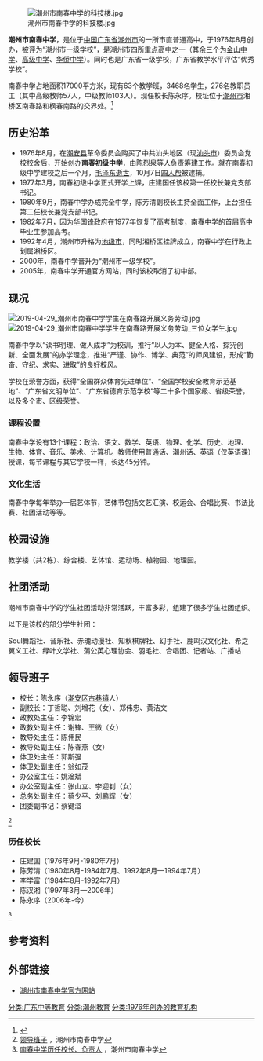 {{Infobox School
| name = 潮州市南春中学
| other_name = Chaozhou Nanchun High School
| image = 潮州南春中学.jpeg
| motto = 读书明理 做人成才
| established = 1976年8月
| type = [[普通高中|普通高中]]
| grades = 高一至高三
| principal = 陈永序
| staff = 276
| students = 3468
| colors = 
| magazine = 
| address = {{PRC}}[[广东省|广东省]][[潮州市|潮州市]][[湘桥区|湘桥区]]南春路
| website = http://www.cznc.net/
}}

[[File:潮州市南春中学的科技楼.jpg|thumb]]

'''潮州市南春中学'''，是位于[[中国|中国]][[广东省|广东省]][[潮州市|潮州市]]的一所市直普通高中，于1976年8月创办，被评为“潮州市一级学校”，是潮州市四所重点高中之一（其余三个为[[潮州金山中学|金山中学]]、[[潮州市高级中学|高级中学]]、[[潮州市华侨中学|华侨中学]]）。同时也是广东省一级学校，广东省教学水平评估“优秀学校”。

南春中学占地面积17000平方米，现有63个教学班，3468名学生，276名教职员工（其中高级教师57人，中级教师103人）。现任校长陈永序。校址位于[[潮州市|潮州市]]湘桥区南春路和枫春南路的交界处。<ref>{{Cite book|title=广东教育|last=广东省教育厅主管|first=|publisher=广东教育杂志社|year=2010.10|isbn=|location=|pages=}}</ref>

== 历史沿革 ==
* 1976年8月，在[[潮安县|潮安县]]革命委员会购买了中共汕头地区（现[[汕头市|汕头市]]）委员会党校校舍后，开始创办'''南春初级中学'''，由陈烈泉等人负责筹建工作。就在南春初级中学建校之后一个月，[[毛泽东|毛泽东]][[毛泽东之死|逝世]]，10月7日[[四人帮|四人帮]]被逮捕。
* 1977年3月，南春初级中学正式开学上课，庄建国任该校第一任校长兼党支部书记。
* 1980年9月，南春中学办成完全中学，陈芳清副校长主持全面工作，上台担任第二任校长兼党支部书记。
* 1982年7月，因为[[华国锋|华国锋]]政府在1977年恢复了[[高考|高考]]制度，南春中学的首届高中毕业生参加高考。
* 1992年4月，潮州市升格为[[地级市|地级市]]，同时湘桥区挂牌成立，南春中学在行政上划属湘桥区。
* 2000年，南春中学晋升为“潮州市一级学校”。
* 2005年，南春中学开通官方网站，同时该校取消了初中部。

== 现况 ==
[[File:2019-04-29_潮州市南春中学学生在南春路开展义务劳动.jpg|thumb]]
[[File:2019-04-29_潮州市南春中学学生在南春路开展义务劳动_三位女学生.jpg|thumb]]

南春中学以“读书明理、做人成才”为校训，推行“以人为本、健全人格、探究创新、全面发展”的办学理念，推进“严谨、协作、博学、典范”的师风建设，形成“勤奋、守纪、求实、进取”的良好校风。

学校在荣誉方面，获得“全国群众体育先进单位”、“全国学校安全教育示范基地”、“广东省文明单位”、“广东省德育示范学校”等二十多个国家级、省级荣誉，以及多个市、区级荣誉。

=== 课程设置 ===
南春中学设有13个课程：政治、语文、数学、英语、物理、化学、历史、地理、生物、体育、音乐、美术、计算机。教师使用普通话、潮州话、英语（仅英语课）授课，每节课程与其它学校一样，长达45分钟。

=== 文化生活 ===
南春中学每年举办一届艺体节，艺体节包括文艺汇演、校运会、合唱比赛、书法比赛、社团活动等等。

== 校园设施 ==
教学楼（共2栋）、综合楼、艺体馆、运动场、植物园、地理园。

== 社团活动 ==
潮州市南春中学的学生社团活动非常活跃，丰富多彩，组建了很多学生社团组织。

以下是该校的部分学生社团：

Soul舞蹈社、音乐社、赤魂动漫社、知秋棋牌社、幻手社、鹿鸣汉文化社、希之翼义工社、绿叶文学社、蒲公英心理协会、羽毛社、合唱团、记者站、广播站

== 领导班子 ==
* 校长：陈永序（[[潮安区|潮安区]][[古巷镇|古巷镇]]人）
* 副校长：丁哲聪、刘增花（女）、郑伟忠、黄洁文
* 政教处主任：李锦宏
* 政教处副主任：谢锋、王微（女）
* 教导处主任：陈伟民
* 教导处副主任：陈春燕（女）
* 体卫处主任：郭斯强
* 体卫处副主任：翁如茂
* 办公室主任：姚淦斌
* 办公室副主任：张山立、李迎钊（女）
* 总务处副主任：蔡少平、刘鹏辉（女）
* 团委副书记：蔡键溢
<ref>[http://www.cznc.net/web/ldbz.asp 领导班子] {{webarchive|url=https://web.archive.org/web/20161126163316/http://www.cznc.net/web/ldbz.asp |date=2016-11-26 }}，潮州市南春中学</ref>

=== 历任校长 ===
* 庄建国（1976年9月-1980年7月）
* 陈芳清（1980年8月-1984年7月、1992年8月—1994年7月）
* 李学富（1984年8月-1992年7月）
* 陈汉湘（1997年3月—2006年）
* 陈永序（2006年-今）
<ref>[http://www.cznc.net/web/30year/about1.asp 南春中学历任校长、负责人] {{Wayback|url=http://www.cznc.net/web/30year/about1.asp |date=20160304205415 }}，潮州市南春中学</ref>

== 参考资料 ==
{{reflist}}

== 外部链接 ==
* [https://web.archive.org/web/20150202080222/http://www.cznc.net/ 潮州市南春中学官方网站]

{{潮州市中等教育}}

[[分类:广东中等教育|分类:广东中等教育]]
[[分类:潮州教育|分类:潮州教育]]
[[分类:1976年创办的教育机构|分类:1976年创办的教育机构]]